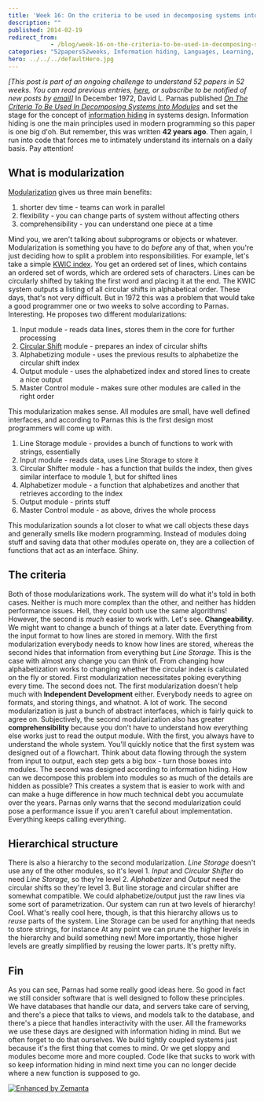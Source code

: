 ```yaml
---
title: 'Week 16: On the criteria to be used in decomposing systems into modules'
description: ""
published: 2014-02-19
redirect_from: 
            - /blog/week-16-on-the-criteria-to-be-used-in-decomposing-systems-into-modules/swizec/6524
categories: "52papers52weeks, Information hiding, Languages, Learning, Modules, Personal, Programming"
hero: ../../../defaultHero.jpg
---
```

_\[This post is part of an ongoing challenge to understand 52 papers in 52 weeks. You can read previous entries, [here](http://swizec.com/blog/category/52-papers-in-52-weeks), or subscribe to be notified of new posts by [email](http://swiz.ec/52papers-list)]_ In December 1972, David L. Parnas published [_On The Criteria To Be Used In Decomposing Systems Into Modules_](https://www.cs.umd.edu/class/spring2003/cmsc838p/Design/criteria.pdf) and set the stage for the concept of [information hiding](http://en.wikipedia.org/wiki/Information_hiding "Information hiding") in systems design. Information hiding is one the main principles used in modern programming so this paper is one big d&#x27;oh. But remember, this was written **42 years ago**. Then again, I run into code that forces me to intimately understand its internals on a daily basis. Pay attention!

## What is modularization

[Modularization](http://en.wikipedia.org/wiki/Modularity "Modularity") gives us three main benefits:

1. shorter dev time - teams can work in parallel
2. flexibility - you can change parts of system without affecting others
3. comprehensibility - you can understand one piece at a time

Mind you, we aren&#x27;t talking about subprograms or objects or whatever. Modularization is something you have to do _before_ any of that, when you&#x27;re just deciding how to split a problem into responsibilities. For example, let&#x27;s take a simple [KWIC index](http://en.wikipedia.org/wiki/Key_Word_in_Context "Key Word in Context"). You get an ordered set of lines, which contains an ordered set of words, which are ordered sets of characters. Lines can be circularly shifted by taking the first word and placing it at the end. The KWIC system outputs a listing of all circular shifts in alphabetical order. These days, that&#x27;s not very difficult. But in 1972 this was a problem that would take a good programmer one or two weeks to solve according to Parnas. Interesting. He proposes two different modularizations:

1. Input module - reads data lines, stores them in the core for further processing
2. [Circular Shift](http://en.wikipedia.org/wiki/Circular_shift "Circular shift") module - prepares an index of circular shifts
3. Alphabetizing module - uses the previous results to alphabetize the circular shift index
4. Output module - uses the alphabetized index and stored lines to create a nice output
5. Master Control module - makes sure other modules are called in the right order

This modularization makes sense. All modules are small, have well defined interfaces, and according to Parnas this is the first design most programmers will come up with.

1. Line Storage module - provides a bunch of functions to work with strings, essentially
2. Input module - reads data, uses Line Storage to store it
3. Circular Shifter module - has a function that builds the index, then gives similar interface to module 1, but for shifted lines
4. Alphabetizer module - a function that alphabetizes and another that retrieves according to the index
5. Output module - prints stuff
6. Master Control module - as above, drives the whole process

This modularization sounds a lot closer to what we call objects these days and generally smells like modern programming. Instead of modules doing stuff and saving data that other modules operate on, they are a collection of functions that act as an interface. Shiny.

## The criteria

Both of those modularizations work. The system will do what it&#x27;s told in both cases. Neither is much more complex than the other, and neither has hidden performance issues. Hell, they could both use the same algorithms! However, the second is _much_ easier to work with. Let&#x27;s see. **Changeability**. We might want to change a bunch of things at a later date. Everything from the input format to how lines are stored in memory. With the first modularization everybody needs to know how lines are stored, whereas the second hides that information from everything but _Line Storage_. This is the case with almost any change you can think of. From changing how alphabetization works to changing whether the circular index is calculated on the fly or stored. First modularization necessitates poking everything every time. The second does not. The first modularization doesn&#x27;t help much with **Independent Development** either. Everybody needs to agree on formats, and storing things, and whatnot. A lot of work. The second modularization is just a bunch of abstract interfaces, which is fairly quick to agree on. Subjectively, the second modularization also has greater **comprehensibility** because you don&#x27;t have to understand how everything else works just to read the output module. With the first, you always have to understand the whole system. You&#x27;ll quickly notice that the first system was designed out of a flowchart. Think about data flowing through the system from input to output, each step gets a big box - turn those boxes into modules. The second was designed according to information hiding. How can we decompose this problem into modules so as much of the details are hidden as possible? This creates a system that is easier to work with and can make a huge difference in how much technical debt you accumulate over the years. Parnas only warns that the second modularization could pose a performance issue if you aren&#x27;t careful about implementation. Everything keeps calling everything.

## Hierarchical structure

There is also a hierarchy to the second modularization. _Line Storage_ doesn&#x27;t use any of the other modules, so it&#x27;s level 1. _Input_ and _Circular Shifter_ do need _Line Storage_, so they&#x27;re level 2. _Alphabetizer_ and _Output_ need the circular shifts so they&#x27;re level 3. But line storage and circular shifter are somewhat compatible. We could alphabetize/output just the raw lines via some sort of parametrization. Our system can run at two levels of hierarchy! Cool. What&#x27;s really cool here, though, is that this hierarchy allows us to _reuse_ parts of the system. Line Storage can be used for anything that needs to store strings, for instance At any point we can prune the higher levels in the hierarchy and build something new! More importantly, those higher levels are greatly simplified by reusing the lower parts. It&#x27;s pretty nifty.

## Fin

As you can see, Parnas had some really good ideas here. So good in fact we still consider software that is well designed to follow these principles. We have databases that handle our data, and servers take care of serving, and there&#x27;s a piece that talks to views, and models talk to the database, and there&#x27;s a piece that handles interactivity with the user. All the frameworks we use these days are designed with information hiding in mind. But we often forget to do that ourselves. We build tightly coupled systems just because it&#x27;s the first thing that comes to mind. Or we get sloppy and modules become more and more coupled. Code like that sucks to work with so keep information hiding in mind next time you can no longer decide where a new function is supposed to go.

[![Enhanced by Zemanta](http://img.zemanta.com/zemified_e.png?x-id=1cd36eb5-c19b-4e2b-9e2a-90c200f1aec0)](http://www.zemanta.com/?px "Enhanced by Zemanta")